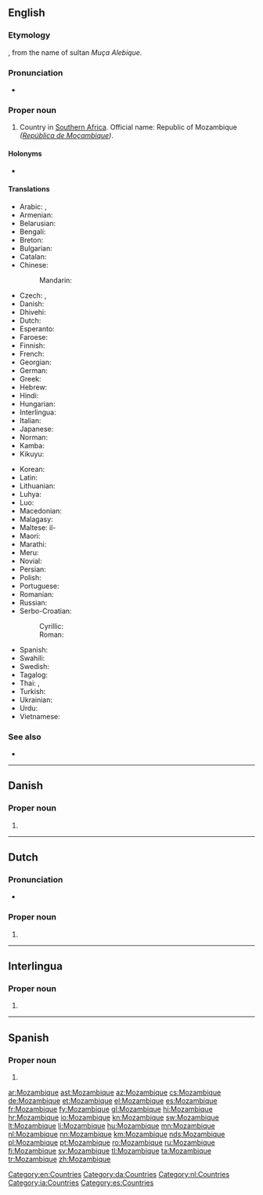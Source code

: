 ==English==
{{wikipedia}}

===Etymology===
{{borrowing|pt|Moçambique|lang=en}}, from the name of sultan ''Muça Alebique''.

===Pronunciation===
* {{IPA|/ˌmoʊ.zæmˈbiːk/|lang=en}}

===Proper noun===
{{en-proper noun}}

# Country in [[Southern Africa]]. Official name: Republic of Mozambique ''([[República de Moçambique]])''.

====Holonyms====
* {{l|en|Subsahara}}

====Translations====
{{trans-top|country in Southern Africa}}
* Arabic: {{t|ar|مُوزَامْبِيق|m|tr=muzambīq}}, {{t|ar|مُوزَمْبِيق|m|tr=muzambīq}}
* Armenian: {{t|hy|Մոզամբիկ}}
* Belarusian: {{t|be|Мазамбік|m|tr=Mazambík}}
* Bengali: {{t|bn|মোজাম্বিক|tr=mojambik}}
* Breton: {{t|br|Mozambik}}
* Bulgarian: {{t|bg|Мозамбик|m|tr=Mozambík|sc=Cyrl}}
* Catalan: {{t+|ca|Moçambic}}
* Chinese:
*: Mandarin: {{t+|cmn|莫桑比克|tr=Mòsāngbǐkè|sc=Hani}}
* Czech: {{t+|cs|Mozambik|m}}, {{t+|cs|Mosambik|m}}
* Danish: {{t|da|Mozambique}}
* Dhivehi: {{t|dv|މުސިންބީ|tr=Musimbi}}
* Dutch: {{t+|nl|Mozambique}}
* Esperanto: {{t|eo|Mozambiko}}
* Faroese: {{t|fo|Mosambik|n}}
* Finnish: {{t+|fi|Mosambik}}
* French: {{t+|fr|Mozambique|m}}
* Georgian: {{t|ka|მოზამბიკი}}
* German: {{t+|de|Mosambik}}
* Greek: {{t+|el|Μοζαμβίκη|f}}
* Hebrew: {{t|he|מוזמביק}}
* Hindi: {{t|hi|मोज़ाम्बिक|tr=mozāmbik}}
* Hungarian: {{t+|hu|Mozambik}}
* Interlingua: {{t|ia|Mozambique}}
* Italian: {{t+|it|Mozambico|m}}
* Japanese: {{t+|ja|モザンビーク|tr=Mozanbīku}}
* Norman: {{t|nrf|Mozambique|m}}
* Kamba: {{t|kam|Msumbiji}}
* Kikuyu: {{t|ki|Msumbiji}}
{{trans-mid}}
* Korean: {{t+|ko|모잠비크|tr=Mojambikeu|sc=Hang}}
* Latin: {{t|la|Mozambicum}}
* Lithuanian: {{t+|lt|Mozambikas}}
* Luhya: {{t|luy|Msumbiji}}
* Luo: {{t|luo|Msumbiji}}
* Macedonian: {{t+|mk|Мозамбик|m|tr=Mózambik}}
* Malagasy: {{t+|mg|Mozambika}}
* Maltese: il-{{t|mt|Możambik}}
* Maori: {{t|mi|Mohapiki}}
* Marathi: {{t|mr|मोजाम्बिक|m|tr=mozāmbik|sc=Deva}}
* Meru: {{t|mer|Msumbiji}}
* Novial: {{t|nov|Mozambik}}
* Persian: {{t|fa|موزامبیک|tr=Muzâmbik}}
* Polish: {{t+|pl|Mozambik}}
* Portuguese: {{t+|pt|Moçambique}}
* Romanian: {{t+|ro|Mozambic|n}}
* Russian: {{t+|ru|Мозамби́к|m}}
* Serbo-Croatian:
*: Cyrillic: {{t|sh|Мозамбик|m}}
*: Roman: {{t+|sh|Mozambik|m}}
* Spanish: {{t+|es|Mozambique}}
* Swahili: {{t+|sw|Msumbiji}}
* Swedish: {{t+|sv|Moçambique}}
* Tagalog: {{t|tl|Mosambike}}
* Thai: {{t|th|ประเทศโมซัมบิก|tr=bprà-tâyt moh-sam-bìk}}, {{t+|th|โมซัมบิก|tr=moh-sam-bìk}}
* Turkish: {{t+|tr|Mozambik}}
* Ukrainian: {{t+|uk|Мозамбік|m|tr=Mozambík}}
* Urdu: {{t|ur|موزمبیق}}
* Vietnamese: {{t|vi|Mozambique}}
{{trans-bottom}}

===See also===
* {{l|en|Appendix:Countries of the world|Countries of the world}}

[[Category:en:Countries]]

----

==Danish==

===Proper noun===
{{head|da|proper noun}}

# {{l|en|Mozambique}}

[[Category:da:Countries]]

----

==Dutch==

===Pronunciation===
* {{audio|Nl-Mozambique.ogg|Audio|lang=nl}}

===Proper noun===
{{nl-proper noun}}

# {{l|en|Mozambique}}

[[Category:nl:Countries]]

----

==Interlingua==

===Proper noun===
{{head|ia|proper noun}}

# {{l|en|Mozambique}}

[[Category:ia:Countries]]

----

==Spanish==
{{wikipedia|lang=es}}

===Proper noun===
{{es-proper noun}}

# {{l|en|Mozambique}}

[[Category:es:Countries]]

[[ar:Mozambique]]
[[ast:Mozambique]]
[[az:Mozambique]]
[[cs:Mozambique]]
[[de:Mozambique]]
[[et:Mozambique]]
[[el:Mozambique]]
[[es:Mozambique]]
[[fr:Mozambique]]
[[fy:Mozambique]]
[[gl:Mozambique]]
[[hi:Mozambique]]
[[hr:Mozambique]]
[[io:Mozambique]]
[[kn:Mozambique]]
[[sw:Mozambique]]
[[lt:Mozambique]]
[[li:Mozambique]]
[[hu:Mozambique]]
[[mn:Mozambique]]
[[nl:Mozambique]]
[[nn:Mozambique]]
[[km:Mozambique]]
[[nds:Mozambique]]
[[pl:Mozambique]]
[[pt:Mozambique]]
[[ro:Mozambique]]
[[ru:Mozambique]]
[[fi:Mozambique]]
[[sv:Mozambique]]
[[tl:Mozambique]]
[[ta:Mozambique]]
[[tr:Mozambique]]
[[zh:Mozambique]]